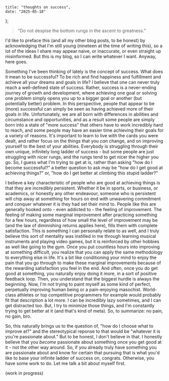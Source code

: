     title: "thoughts on success",
    date: "2025-05-18"
};

> "Do not despise the bottom rungs in the ascent to greatness."

I'd like to preface this (and all my other blog posts, to be honest) by acknowledging that
I'm still young (nineteen at the time of writing this), so a lot of the ideas I share may
appear naive, or inaccurate, or even straight up misinformed. But this is my blog, so I can write whatever
I want. Anyway, here goes.

Something I've been thinking of lately is the concept of success. What does it mean to be
successful? To be rich and find happiness and fulfillment and achieve all your dreams and goals in
life? I believe that one can never truly reach a well-defined state of success. Rather,
success is a never-ending journey of growth and development, where achieving one goal or
solving one problem simply opens you up to a bigger goal or another (but potentially better)
problem. In this perspective, people that appear to be (more) successful can simply be
seen as having achieved more of their goals in life. Unfortunately, we are all born with differences
in abilities and circumstance and opportunities, and as a result some people are simply born into
a state of "more success" that others have to work incredibly hard to reach, and some people may have
an easier time achieving their goals for a variety of reasons. It's important to learn to
live with the cards you were dealt, and rather focus on the things that you *can* change,
and on improving yourself to the best of your abilities. Everybody is struggling through their
own unique, infinitely long ladder of success - but some people are just struggling with
nicer rungs, and the rungs tend to get nicer the higher you go. So, I guess what I'm trying to get
at is, rather than asking "how do I become successful?" a better question to ask may be
"how do I get good at achieving things?" or, "how do I get better at climbing this stupid ladder?"

I believe a key characteristic of people who are good at achieving things is that they are incredibly
persistent. Whether it be in sports, or business, or academics, or honestly any other endeavour, someone
who is persistent will chip away at something for hours on end with unwavering commitment and conquer
whatever it is they had set their mind to. People like this are generally hooked onto - even addicted
to - the feeling of improvement. The feeling of making some marginal improvement after practicing
something for a few hours, regardless of how small the level of improvement may be (and the law of diminishing returns applies
here), fills them with complete satisfaction. This is something I can personally relate to as well, and I
truly believe this sort of mentality was instilled in me through learning musical instruments and playing
video games, but it is reinforced by other hobbies as well like going to the gym. Once you put countless
hours into improving at something difficult, you realize that you can apply
the same methodology to everything else in life. It's a bit like
conditioning your mind to enjoy the pain that you go through to make these marginal improvements
because of the rewarding satisfaction you feel in the end. And often, once you do get good at something,
you naturally enjoy doing it more, in a sort of positive feedback loop. Then, you understand that
the biggest hurdle is always the beginning. Now, I'm not trying to paint myself
as some kind of perfect, perpetually improving human being or a pain-enjoying masochist.
World-class athletes or top competitive programmers for example would probably fit that description
a lot more. I can be incredibly lazy sometimes, and I can get distracted too. But, I try to minimize
those things, and I'm constantly trying to get better at it (and that's kind of meta). So, to
summarize: no pain, no gain, bro.

So, this naturally brings us to the question of, "how do I choose what to improve at?" and the
stereotypical reponse to that would be "whatever it is you're passionate about." But to be honest,
I don't believe in that. I honestly believe that you *become* passionate about something
once you get good at it - not the other way around. So, if you already truly have something you
are passionate about and know for certain that pursuing that is what you'd like to base your infinite
ladder of success on, congrats. Otherwise, you have some work to do. Let me talk a bit about myself
first.

(work in progress)
